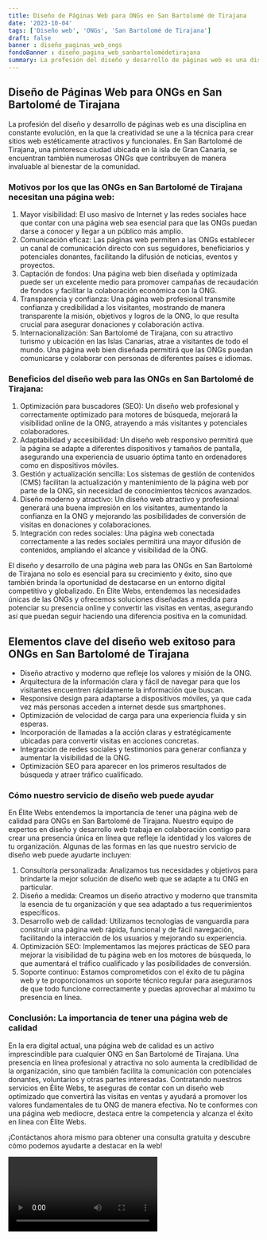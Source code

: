 ```yaml
---
title: Diseño de Páginas Web para ONGs en San Bartolomé de Tirajana
date: '2023-10-04'
tags: ['Diseño web', 'ONGs', 'San Bartolomé de Tirajana']
draft: false
banner : diseño_paginas_web_ongs
fondoBanner : diseño_pagina_web_sanbartolomédetirajana
summary: La profesión del diseño y desarrollo de páginas web es una disciplina en constante evolución, en la que la creatividad se une a la técnica para crear sitios web estéticamente atractivos y funcionales. En San Bartolomé de Tirajana, una pintoresca ciudad ubicada en la isla de Gran Canaria, se encuentran también numerosas ONGs que contribuyen de manera invaluable al bienestar de la comunidad.
---
```


## Diseño de Páginas Web para ONGs en San Bartolomé de Tirajana

La profesión del diseño y desarrollo de páginas web es una disciplina en constante evolución, en la que la creatividad se une a la técnica para crear sitios web estéticamente atractivos y funcionales. En San Bartolomé de Tirajana, una pintoresca ciudad ubicada en la isla de Gran Canaria, se encuentran también numerosas ONGs que contribuyen de manera invaluable al bienestar de la comunidad.

### Motivos por los que las ONGs en San Bartolomé de Tirajana necesitan una página web:

1. Mayor visibilidad: El uso masivo de Internet y las redes sociales hace que contar con una página web sea esencial para que las ONGs puedan darse a conocer y llegar a un público más amplio.
2. Comunicación eficaz: Las páginas web permiten a las ONGs establecer un canal de comunicación directo con sus seguidores, beneficiarios y potenciales donantes, facilitando la difusión de noticias, eventos y proyectos.
3. Captación de fondos: Una página web bien diseñada y optimizada puede ser un excelente medio para promover campañas de recaudación de fondos y facilitar la colaboración económica con la ONG.
4. Transparencia y confianza: Una página web profesional transmite confianza y credibilidad a los visitantes, mostrando de manera transparente la misión, objetivos y logros de la ONG, lo que resulta crucial para asegurar donaciones y colaboración activa.
5. Internacionalización: San Bartolomé de Tirajana, con su atractivo turismo y ubicación en las Islas Canarias, atrae a visitantes de todo el mundo. Una página web bien diseñada permitirá que las ONGs puedan comunicarse y colaborar con personas de diferentes países e idiomas.

### Beneficios del diseño web para las ONGs en San Bartolomé de Tirajana:

1. Optimización para buscadores (SEO): Un diseño web profesional y correctamente optimizado para motores de búsqueda, mejorará la visibilidad online de la ONG, atrayendo a más visitantes y potenciales colaboradores.
2. Adaptabilidad y accesibilidad: Un diseño web responsivo permitirá que la página se adapte a diferentes dispositivos y tamaños de pantalla, asegurando una experiencia de usuario óptima tanto en ordenadores como en dispositivos móviles.
3. Gestión y actualización sencilla: Los sistemas de gestión de contenidos (CMS) facilitan la actualización y mantenimiento de la página web por parte de la ONG, sin necesidad de conocimientos técnicos avanzados.
4. Diseño moderno y atractivo: Un diseño web atractivo y profesional generará una buena impresión en los visitantes, aumentando la confianza en la ONG y mejorando las posibilidades de conversión de visitas en donaciones y colaboraciones.
5. Integración con redes sociales: Una página web conectada correctamente a las redes sociales permitirá una mayor difusión de contenidos, ampliando el alcance y visibilidad de la ONG.

El diseño y desarrollo de una página web para las ONGs en San Bartolomé de Tirajana no solo es esencial para su crecimiento y éxito, sino que también brinda la oportunidad de destacarse en un entorno digital competitivo y globalizado. En Élite Webs, entendemos las necesidades únicas de las ONGs y ofrecemos soluciones diseñadas a medida para potenciar su presencia online y convertir las visitas en ventas, asegurando así que puedan seguir haciendo una diferencia positiva en la comunidad.

<GifSeo />

<Cta />

## Elementos clave del diseño web exitoso para ONGs en San Bartolomé de Tirajana

- Diseño atractivo y moderno que refleje los valores y misión de la ONG.
- Arquitectura de la información clara y fácil de navegar para que los visitantes encuentren rápidamente la información que buscan.
- Responsive design para adaptarse a dispositivos móviles, ya que cada vez más personas acceden a internet desde sus smartphones.
- Optimización de velocidad de carga para una experiencia fluida y sin esperas.
- Incorporación de llamadas a la acción claras y estratégicamente ubicadas para convertir visitas en acciones concretas.
- Integración de redes sociales y testimonios para generar confianza y aumentar la visibilidad de la ONG.
- Optimización SEO para aparecer en los primeros resultados de búsqueda y atraer tráfico cualificado.

### Cómo nuestro servicio de diseño web puede ayudar

En Élite Webs entendemos la importancia de tener una página web de calidad para ONGs en San Bartolomé de Tirajana. Nuestro equipo de expertos en diseño y desarrollo web trabaja en colaboración contigo para crear una presencia única en línea que refleje la identidad y los valores de tu organización. Algunas de las formas en las que nuestro servicio de diseño web puede ayudarte incluyen:

1. Consultoría personalizada: Analizamos tus necesidades y objetivos para brindarte la mejor solución de diseño web que se adapte a tu ONG en particular.
2. Diseño a medida: Creamos un diseño atractivo y moderno que transmita la esencia de tu organización y que sea adaptado a tus requerimientos específicos.
3. Desarrollo web de calidad: Utilizamos tecnologías de vanguardia para construir una página web rápida, funcional y de fácil navegación, facilitando la interacción de los usuarios y mejorando su experiencia.
4. Optimización SEO: Implementamos las mejores prácticas de SEO para mejorar la visibilidad de tu página web en los motores de búsqueda, lo que aumentará el tráfico cualificado y las posibilidades de conversión.
5. Soporte continuo: Estamos comprometidos con el éxito de tu página web y te proporcionamos un soporte técnico regular para asegurarnos de que todo funcione correctamente y puedas aprovechar al máximo tu presencia en línea.

### Conclusión: La importancia de tener una página web de calidad

En la era digital actual, una página web de calidad es un activo imprescindible para cualquier ONG en San Bartolomé de Tirajana. Una presencia en línea profesional y atractiva no solo aumenta la credibilidad de la organización, sino que también facilita la comunicación con potenciales donantes, voluntarios y otras partes interesadas. Contratando nuestros servicios en Élite Webs, te aseguras de contar con un diseño web optimizado que convertirá las visitas en ventas y ayudará a promover los valores fundamentales de tu ONG de manera efectiva. No te conformes con una página web mediocre, destaca entre la competencia y alcanza el éxito en línea con Élite Webs.

¡Contáctanos ahora mismo para obtener una consulta gratuita y descubre cómo podemos ayudarte a destacar en la web!

<Video />

<CtaBot job='ONGs' city='San Bartolomé de Tirajana'/>

<Gmaps query='San Bartolomé de Tirajana+españa+maps' />